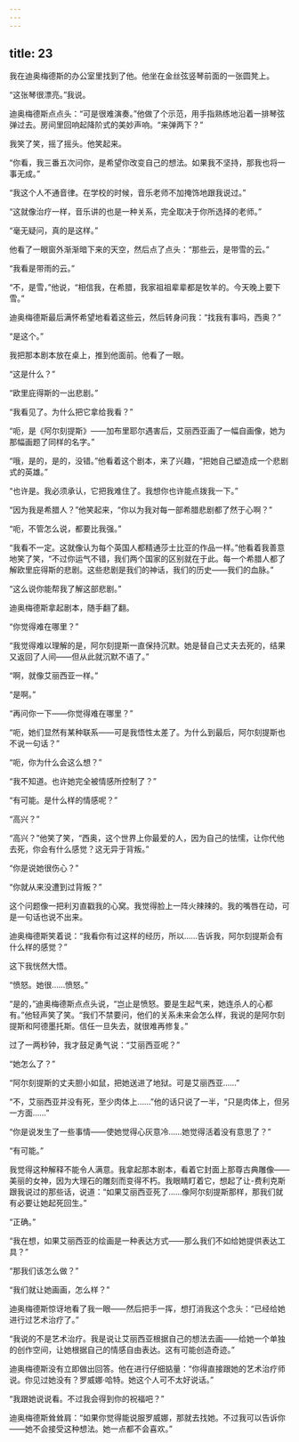 ```yaml
---
---
---
```

title: 23
---




我在迪奥梅德斯的办公室里找到了他。他坐在金丝弦竖琴前面的一张圆凳上。

“这张琴很漂亮。”我说。

迪奥梅德斯点点头：“可是很难演奏。”他做了个示范，用手指熟练地沿着一排琴弦弹过去。房间里回响起降阶式的美妙声响。“来弹两下？”

我笑了笑，摇了摇头。他笑起来。

“你看，我三番五次问你，是希望你改变自己的想法。如果我不坚持，那我也将一事无成。”

“我这个人不通音律。在学校的时候，音乐老师不加掩饰地跟我说过。”

“这就像治疗一样，音乐讲的也是一种关系，完全取决于你所选择的老师。”

“毫无疑问，真的是这样。”

他看了一眼窗外渐渐暗下来的天空，然后点了点头：“那些云，是带雪的云。”

“我看是带雨的云。”

“不，是雪，”他说，“相信我，在希腊，我家祖祖辈辈都是牧羊的。今天晚上要下雪。”

迪奥梅德斯最后满怀希望地看着这些云，然后转身问我：“找我有事吗，西奥？”

“是这个。”

我把那本剧本放在桌上，推到他面前。他看了一眼。

“这是什么？”

“欧里庇得斯的一出悲剧。”

“我看见了。为什么把它拿给我看？”

“呃，是《阿尔刻提斯》——加布里耶尔遇害后，艾丽西亚画了一幅自画像，她为那幅画题了同样的名字。”

“哦，是的，是的，没错。”他看着这个剧本，来了兴趣，“把她自己塑造成一个悲剧式的英雄。”

“也许是。我必须承认，它把我难住了。我想你也许能点拨我一下。”

“因为我是希腊人？”他笑起来，“你以为我对每一部希腊悲剧都了然于心啊？”

“呃，不管怎么说，都要比我强。”

“我看不一定。这就像认为每个英国人都精通莎士比亚的作品一样。”他看着我善意地笑了笑，“不过你运气不错，我们两个国家的区别就在于此。每一个希腊人都了解欧里庇得斯的悲剧。这些悲剧是我们的神话，我们的历史——我们的血脉。”

“这么说你能帮我了解这部悲剧。”

迪奥梅德斯拿起剧本，随手翻了翻。

“你觉得难在哪里？”

“我觉得难以理解的是，阿尔刻提斯一直保持沉默。她是替自己丈夫去死的，结果又返回了人间——但从此就沉默不语了。”

“啊，就像艾丽西亚一样。”

“是啊。”

“再问你一下——你觉得难在哪里？”

“呃，她们显然有某种联系——可是我悟性太差了。为什么到最后，阿尔刻提斯也不说一句话？”

“呃，你为什么会这么想？”

“我不知道。也许她完全被情感所控制了？”

“有可能。是什么样的情感呢？”

“高兴？”

“高兴？”他笑了笑，“西奥，这个世界上你最爱的人，因为自己的怯懦，让你代他去死，你会有什么感觉？这无异于背叛。”

“你是说她很伤心？”

“你就从来没遭到过背叛？”

这个问题像一把利刃直戳我的心窝。我觉得脸上一阵火辣辣的。我的嘴唇在动，可是一句话也说不出来。

迪奥梅德斯笑着说：“我看你有过这样的经历，所以……告诉我，阿尔刻提斯会有什么样的感觉？”

这下我恍然大悟。

“愤怒。她很……愤怒。”

“是的，”迪奥梅德斯点点头说，“岂止是愤怒。要是生起气来，她连杀人的心都有。”他轻声笑了笑。“我们不禁要问，他们的关系未来会怎么样，我说的是阿尔刻提斯和阿德墨托斯。信任一旦失去，就很难再修复。”

过了一两秒钟，我才鼓足勇气说：“艾丽西亚呢？”

“她怎么了？”

“阿尔刻提斯的丈夫胆小如鼠，把她送进了地狱。可是艾丽西亚……”

“不，艾丽西亚并没有死，至少肉体上……”他的话只说了一半，“只是肉体上，但另一方面……”

“你是说发生了一些事情——使她觉得心灰意冷……她觉得活着没有意思了？”

“有可能。”

我觉得这种解释不能令人满意。我拿起那本剧本，看着它封面上那尊古典雕像——美丽的女神，因为大理石的雕刻而变得不朽。我眼睛盯着它，想起了让-费利克斯跟我说过的那些话，说道：“如果艾丽西亚死了……像阿尔刻提斯那样，那我们就有必要让她起死回生。”

“正确。”

“我在想，如果艾丽西亚的绘画是一种表达方式——那么我们不如给她提供表达工具？”

“那我们该怎么做？”

“我们就让她画画，怎么样？”

迪奥梅德斯惊讶地看了我一眼——然后把手一挥，想打消我这个念头：“已经给她进行过艺术治疗了。”

“我说的不是艺术治疗。我是说让艾丽西亚根据自己的想法去画——给她一个单独的创作空间，让她根据自己的情感自由表达。这有可能创造奇迹。”

迪奥梅德斯没有立即做出回答。他在进行仔细掂量：“你得直接跟她的艺术治疗师说。你见过她没有？罗威娜·哈特。她这个人可不太好说话。”

“我跟她说说看。不过我会得到你的祝福吧？”

迪奥梅德斯耸耸肩：“如果你觉得能说服罗威娜，那就去找她。不过我可以告诉你——她不会接受这种想法。她一点都不会喜欢。”